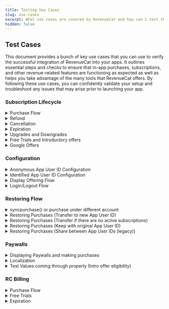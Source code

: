 ```yaml
---
title: Testing Use Cases
slug: use-cases
excerpt: What use cases are covered by RevenueCat and how can I test them?
hidden: false
---
```




## Test Cases

This document provides a bunch of key use cases that you can use to verify the successful integration of RevenueCat into your apps. It outlines essential steps and checks to ensure that in-app purchases, subscriptions, and other revenue-related features are functioning as expected as well as helps you take advantage of the many tools that RevenueCat offers. By following these use cases, you can confidently validate your setup and troubleshoot any issues that may arise prior to launching your app.

### Subscription Lifecycle

<details>
  <summary>Purchase Flow</summary>

**Description:** Verify that a user's purchase flow works correctly. For subscriptions, this includes starting a subscription, having the subscription renew, and letting the subscription expire.

**Related docs:**

- [Purchase flow](https://www.revenuecat.com/docs/integrations/webhooks/event-flows#subscription-lifecycle)
- [Making purchases](https://www.revenuecat.com/docs/getting-started/making-purchases)

**Preconditions:** App installed, Ensure the device is logged into an account that will make sandbox purchases, and RevenueCat configured.

**Steps:**

1. Open the App.
2. Open your Paywall or purchase modal.
3. Select the product that you would like to test.
4. Purchase the product.
5. Open up the Revenuecat [overview](https://app.revenuecat.com/overview) page and check to see if you see a recent purchase for this product with the app user ID of the user that you configured the SDK with.

**Expected Results:** Purchase goes through successfully, user has the entitlement, and you are able to see the purchase in the RevenueCat dashboard.

**Pass/Fail Criteria:** Purchase is seen on the RevenueCat dashboard.

</details>
<details>
  <summary>Refund</summary>

**Description:** Use this test guide to verify that you are able to issue a refund for a user and that your app handles refunds gracefully.

**Related docs:**

- [Handling refunds](https://www.revenuecat.com/docs/subscription-guidance/refunds)

**Preconditions:** App installed, app user ID already has a subscription or purchase.

**Steps:**

Google Play:

1. Open the RevenueCat dashboard for the app user ID that you are testing with that has a current subscription.
2. Navigate to the user's purchase event that you would like to refund.
3. Click the refund button in the top right corner of the event details.
4. Verify that the refund has happened by checking the customer history of this user 24 hours later and ensuring that a `CANCELLATION` event has occurred with the reason field set to `CUSTOMER_SUPPORT`.

iOS:

1. When a user tries to issue a refund, verify that you immediately direct them to the Apple support page: https://support.apple.com/en-us/HT204084
2. Once a user gets a refund granted through Apple, verify that the refund has been seen by us by checking the customer history of this user 24 hours later and ensuring that a `CANCELLATION` event has occurred with the reason field set to `CUSTOMER_SUPPORT`.
:::warning Sandbox testing

Since granting refunds is done through the App Store themselves, testing this in the sandbox environment is not currently possible
:::

**Expected Results:** 
1. Users are able to request a refund
2. For Google Play, you are able to grant the refund via the Dashboard or API
3. For iOS, you direct them to Apple customer support


**Pass/Fail Criteria:** Verify that the refund is seen in RevenueCat in the `CANCELLATION` event.

</details>
<details>
  <summary>Cancellation</summary>

**Description:** To test that cancellation events work properly, use this test guide.

**Related docs:**

- [Handling refunds](https://www.revenuecat.com/docs/subscription-guidance/managing-subscriptions#cancelling-subscriptions)

**Preconditions:** App installed, RevenueCat configured, and current subscription on app user ID.

**Steps:**

1. Open the app with an app user ID that already has a subscription.
2. Ensure that the subscription is renewed properly.
3. Cancel the subscription through the settings on your device or through our [API](https://www.revenuecat.com/docs/api-v1#tag/transactions/operation/cancel-a-google-subscription) for purchases made on Google Play.
4. Verify that the user has received a `CANCELLATION` event on their RevenueCat customer history. We will send this event as soon as the cancellation has started, the actual expiration event will come as soon as the current subscription period ends.

**Expected Results:** Subscription is canceled successfully and we trigger the cancellation event on time.

**Pass/Fail Criteria:** Subscription is canceled and the cancellation event is in the customer history.

</details>
<details>
  <summary>Expiration</summary>

**Description:** To verify that a user's subscription has expired, use this test guide.

**Related docs:**

- [Event types](https://www.revenuecat.com/docs/integrations/webhooks/event-types-and-fields#event-types)

**Preconditions:** App installed, app user ID has a current subscription.

**Steps:**

1. Open the app.
2. Navigate to your paywall or subscription page and cancel the current subscription.
3. Wait until your current subscription's expiration time and check to ensure that once this time hits the user no longer has access to their entitlements.
4. To verify, check the RevenueCat dashboard of the user for an `EXPIRATION` event at the time of the expiration.

**Expected Results:** Expected Results: The user loses access to the entitlement at the end of the current billing cycle and `EXPIRATION` event follows at the time of expiration.

**Pass/Fail Criteria:** Verify that the user no longer has access to the entitlement after the expiration has been triggered.

</details>
<details>
  <summary>Upgrades and Downgrades</summary>

**Description:** If you have multiple subscription tiers and want to allow people to upgrade/downgrade between them, follow this testing method to ensure everything is working as intended.

**Related docs:**

- [Upgrades, Downgrades, and Management](https://www.revenuecat.com/docs/subscription-guidance/managing-subscriptions)

**Preconditions:** App installed, subscripion groups set up properly in App Store Connect, and the current logged-in app user ID has a subscription.

**Steps:**

1. Open the app with an app user that already has a subscription.
2. Open the subscription page or paywall in your app.
3. Start a purchase for a subscription that would be an upgrade.
4. Check the RevenueCat dashboard for that app user ID and ensure that you see a `PRODUCT_CHANGE` event.
5. Check the `PRODUCT_CHANGE` event to see that the old product is the correct product and the new product is the correct product that you selected.

**Expected Results:** New subscription starts and old subscription ends.

**Pass/Fail Criteria:** 
- **Google Play:** The new subscription is started on time based on the `PRORATION` method that you use.
- **iOS:** The new subscription is started on time based on apples timing for whether this was an upgrade, downgrade, or a crossgrade.

</details>
<details>
  <summary>Free Trials and Introductory offers</summary>

**Description:** If you are using free trials and/or intro offers, use this testing method to ensure that eligible users are granted them accordingly.

**Related docs:**

- [Free Trials and Promo Offers](https://www.revenuecat.com/docs/subscription-guidance/subscription-offers)

**Preconditions:** App installed, RevenueCat configured, Fresh app user ID created with a new store account, and Initial purchases working.

**Steps:**

1. Open the app with a fresh sandbox user.
2. Make sure the paywall and paysheet show the free trial and terms.
3. Purchase the product with the free trial attached.
4. Open that app user ID's customer history in RevenueCat.
5. Verify that the purchase event has a free trial by checking to ensure the `period_type` in their purchase was set to `TRIAL`. If you are checking for an intro offer, ensure that the `period_type` is `INTRO`.

**Expected Results:** The customer history indicates that a trial was started or an intro offer was applied.

**Pass/Fail Criteria:** Subscription is started with the proper offer applied.

</details>
<details>
  <summary> Google Offers </summary>

**Description:** Test Google Play offers using the RevenueCat SDK, including automatic application of trials and introductory offers, and manual offer selection for greater control. This includes verifying the correct application of eligible offers based on pre-defined logic and ensuring that developer-determined offers are handled appropriately.

**Related Docs**

- [RevenueCat Documentation - Google Offers](https://www.revenuecat.com/docs/subscription-guidance/subscription-offers/google-play-offers)

**Preconditions:**

- The RevenueCat SDK is integrated into the app.
- Google Play base plans and offers are set up, including free trials, introductory offers, and any developer-determined offers.
- The app has purchase functionality implemented via the RevenueCat SDK.

**Example Code:**

```kotlin
// Example code to select specific offers:
val basePlan = storeProduct.subscriptionOptions?.basePlan
val freeTrialOffer = storeProduct.subscriptionOptions?.freeTrial
val introductoryOffer = storeProduct.subscriptionOptions?.introOffer
val offerForLapsedCustomers = storeProduct.subscriptionOptions?.withTag("lapsed-customers").first()

// To purchase the offer for lapsed customers directly:
Purchases.sharedInstance.purchaseWith(
  PurchaseParams.Builder(requireActivity(), offerForLapsedCustomers).build(),
  onError = { error, userCancelled ->
    // Handle error
  },
  onSuccess = { storeTransaction, customerInfo ->
    // Handle success
  }
)
```

**Steps:**

1. **Automatic Application of Offers**

   - Use `PurchaseParams.Builder` with a `StoreProduct` or `Package`.
   - Verify that the RevenueCat SDK applies the longest eligible free trial or, if not available, the cheapest introductory offer.

2. **Handling Developer-Determined Offers**

   - Set up a developer-determined offer on the Google Play Console.
   - Ensure the offer is tagged with `rc-ignore-offer` if it should not be automatically applied.
   - Test purchasing a product and verify that the tagged offer is not automatically selected.

3. **Manual Offer Selection**
   - Use the `subscriptionOptions` property of a `StoreProduct` to manually select offers, such as the `basePlan`, `freeTrial`, or offers with specific tags.
   - Pass the selected `SubscriptionOption` to `PurchaseParams.Builder` and initiate the purchase.
   - Confirm that the selected offer is correctly applied during the purchase process.

**Expected Results:**

1. **Automatic Application of Offers:**

   - The longest eligible free trial or the cheapest introductory offer is automatically applied as per the defined logic.

2. **Handling Developer-Determined Offers:**

   - Offers with the `rc-ignore-offer` tag are not automatically applied, and developer-determined offers are handled according to the setup in the Google Play Console.

3. **Manual Offer Selection:**
   - The purchase uses the manually selected `SubscriptionOption`, correctly applying the intended offer, such as a specific introductory offer or base plan.

**Pass/Fail Criteria:**

- **Pass:** Offers are applied according to the expected logic, with correct handling of automatic and manual selections, and developer-determined offers are not unintentionally applied.

- **Fail:** If the SDK incorrectly applies offers, fails to respect the `rc-ignore-offer` tag, or does not apply the manually selected offer, the test fails.

</details>

### Configuration

<details>
  <summary>Anonymous App User ID Configuration</summary>

**Description:** Verify that the user had been successfully configured with the SDK with the anonymous App User ID

**Preconditions:** App installed, Sandbox environment enabled, [RevenueCat debug logs enabled](https://www.revenuecat.com/docs/test-and-launch/debugging) and RevenueCat `configure()` called without App User ID.

**Example Code:**

<RCCodeBlock
  tabs={[
    {
      type: "swift",
      content: content1,
    },
    {
      type: "objc",
      content: content2,
    },
    {
      type: "kotlin",
      content: content3,
    },
    {
      type: "kotlin",
      content: contentKmpAnon,
      name: "Kotlin Multiplatform",
    },
    {
      type: "java",
      content: content4,
    },
    {
      type: "flutter",
      content: content5,
    },
    {
      type: "rn",
      content: content6,
    },
    {
      type: "cordova",
      content: content7,
    },
    {
      type: "capacitor",
      content: contentCapacitor1,
    },
    {
      type: "unity",
      content: content8,
    },
  ]}
/>

**Steps:**

1. Open the App.
2. Open your RevenueCat debug logs.
3. You should see [Purchases] - DEBUG: 👤 Initial App User ID - $RCAnonymousID:9be80d6558664c649fc0be8d00c5113a
4. In the CustomerInfo Object you should see the anonymous ID under Original App User ID

**Expected Results:** An Anonymous ID is successfully attributed to the customer

**Pass/Fail Criteria:** Anonymous User is seen on the RevenueCat dashboard, debug logs and CustomerInfo Object.

</details>
<details>
  <summary> Identified App User ID Configuration</summary>

**Description:** Verify that the user had been successfully configured with the SDK with the Identified App User ID

**Related Docs**
[Identifying Users](revenuecat.com/docs/customers/user-ids)

**Preconditions:** App installed, Sandbox environment enabled, RevenueCat debug logs enabled and RevenueCat configure()called without App User ID.

**Example Code:**

<RCCodeBlock
  tabs={[
    {
      type: "swift",
      content: content9,
    },
    {
      type: "objc",
      content: content10,
    },
    {
      type: "kotlin",
      content: content11,
    },
    {
      type: "kotlin",
      content: contentKmp,
      name: "Kotlin Multiplatform",
    },
    {
      type: "java",
      content: content12,
    },
    {
      type: "flutter",
      content: content13,
    },
    {
      type: "rn",
      content: content14,
    },
    {
      type: "cordova",
      content: content15,
    },
    {
      type: "capacitor",
      content: contentCapacitor2,
    },
    {
      type: "unity",
      content: content16,
    },
  ]}
/>

**Steps:**

1. Open the App.
2. Open your RevenueCat debug logs.
3. You should see [Purchases] - DEBUG: 👤 Initial App User ID - [my_app_user_id]
4. In the CustomerInfo Object you should see the Identified ID under Original App User ID

**Expected Results:** An Identified ID is successfully attributed to the customer

**Pass/Fail Criteria:** Identified User is seen on the RevenueCat dashboard, debug logs and CustomerInfo Object.

</details>
<details>
  <summary>Display Offering Flow</summary>

**Description:** Test the functionality of displaying products and offerings using the RevenueCat SDK, including fetching offerings, handling placements, and displaying packages based on various configurations. This ensures that products are dynamically presented to users without requiring app updates and that the SDK's offerings configuration works as expected.

**Related Docs**

- [RevenueCat Documentation - Displaying Products](https://www.revenuecat.com/docs/getting-started/displaying-products)

**Preconditions:**
- The RevenueCat SDK is integrated into the app.
- Offerings are configured in the RevenueCat dashboard. \* The app's paywalls are set up to display offerings and packages.

**Example Code:**

```swift
// Fetching Offerings
Purchases.shared.getOfferings { (offerings, error) in
    if let packages = offerings?.current?.availablePackages {
        self.display(packages)
    }
}

// Fetching Offerings by Placement
Purchases.shared.getOfferings { offerings, error in
    if let offering = offerings?.currentOffering(forPlacement: "your-placement-identifier") {
        // TODO: Show paywall
    } else {
        // TODO: Do nothing or continue on to next view
    }
}

// Fetching Custom Offering by Identifier
Purchases.shared.getOfferings { (offerings, error) in
    if let packages = offerings?.offering(identifier: "experiment_group")?.availablePackages {
        self.display(packages)
    }
}
```

**Steps:**

1. **Launch the app and configure the SDK**

   - Start by launching the app and configuring the SDK.

2. **Fetch Offerings**

   - Use the `getOfferings()` method to fetch the current offerings configured in the RevenueCat dashboard.
   - Verify that the default offering and its available packages are displayed correctly.

3. **Fetch Offerings by Placement**

   - Use `getCurrentOffering(forPlacement: "your-placement-identifier")` to fetch offerings based on a specific placement.
   - Check that the correct offering is displayed based on the placement identifier if user fulfills your targeting rules.

4. **Fetch Custom Offering by Identifier**

   - Fetch a specific offering using its identifier (e.g., `"experiment_group"`).
   - Verify that the correct packages associated with the custom offering are displayed.

5. **Display Packages**
   - Use the `.availablePackages` property on an offering to display the available packages.
   - Verify that the packages are grouped correctly according to type (e.g., monthly, annual).

**Expected Results:**

1. **Fetch Offerings:**

   - The SDK fetches the current offerings correctly, and the associated packages are displayed to the user.

2. **Fetch Offerings by Placement:**

   - The correct offering is fetched and displayed based on the specified placement identifier.

3. **Fetch Custom Offering by Identifier:**

   - The SDK correctly retrieves and displays the custom offering identified by its unique identifier.

4. **Display Packages:**
   - Packages are displayed accurately, reflecting the appropriate grouping and type (monthly, annual, etc.).

**Pass/Fail Criteria:**

- **Pass:** Each scenario behaves as expected, with correct updates to the SDK and no unintended behavior.

- **Fail:** If any scenario does not behave as expected—such as incorrect fetching, failure to display offerings, or incorrect handling of empty states—the test fails.

</details>
<details>
  <summary>Login/Logout Flow</summary>

**Description:** Test the login behavior in the RevenueCat SDK to ensure that custom and anonymous App User IDs are handled correctly. This includes verifying the merging and switching of IDs and ensuring correct behavior when logging out and logging back in.

**Related Docs**

- [Identifying Customers in RevenueCat](https://www.revenuecat.com/docs/identifying-customers)

**Preconditions:**

- The RevenueCat SDK is integrated into the app.
- A unique custom App User ID is available for testing.
- The app's authentication system manages App User IDs.

**Example Code:**

```swift
// Log In with Custom App User ID:
// Configure Purchases on app launch
Purchases.configure(withAPIKey: <my_api_key>)

// Log in with a custom App User ID
Purchases.shared.logIn("<my_app_user_id>") { (customerInfo, created, error) in
    // customerInfo updated for my_app_user_id
}

// Log Out:
// Log out the current user
Purchases.shared.logOut()

// Log In with Another Custom App User ID:
// Log in with another custom App User ID
Purchases.shared.logIn("<another_app_user_id>") { (customerInfo, created, error) in
    // customerInfo updated for another_app_user_id
}
```

**Steps:**

1. **Launch the app and configure the SDK**

   - Start by configuring the SDK without providing an App User ID to generate an anonymous ID.

2. **Log in with a custom App User ID**

   - Use the `.logIn("<my_app_user_id>")` method to log in with a custom App User ID. This hsould also result in the new app user ID being aliased with the anonymous app user ID.
   - Verify that the `customerInfo` object reflects the custom App User ID.

3. **Log out of the current user**

   - Call the `.logOut()` method to log out.
   - Confirm that a new anonymous App User ID is generated.

4. **Log in again with a different custom App User ID**

   - Use the `.logIn("<another_app_user_id>")` method.
   - Check that the `customerInfo` updates to the new custom App User ID without merging data from the previous session.

5. **Switch accounts without logging out**
   - Directly call the `.logIn()` method with another App User ID without first logging out.
   - Ensure the `customerInfo` correctly switches to the new App User ID without unintended merging.

**Expected Results:**

1. **Initial Log In with Custom App User ID:**

   - The `customerInfo` object should correctly reflect the custom App User ID (`<my_app_user_id>`), showing associated subscription status and purchase history.

2. **Log Out:**

   - A new anonymous App User ID should be generated, and the `customerInfo` should no longer be associated with the previous custom App User ID.

3. **Log In After Log Out:**

   - Logging in with a different custom App User ID (`<another_app_user_id>`) should update the `customerInfo` object to reflect this new ID, with no data merged from the previous session unless necessary for a restore or similar operation.

4. **Switching Accounts:**

   - When switching from one custom App User ID to another, the `customerInfo` should update to reflect the new custom App User ID without merging.

5. **Anonymous to Custom App User ID:**
   - When logging in from an anonymous ID to a custom App User ID, the SDK should merge or transfer `customerInfo` correctly, depending on the presence of existing aliases or prior configurations. If the custom ID already exists, ensure the correct merging logic is applied.

**Pass/Fail Criteria:**

- **Pass:** Each scenario behaves as expected, with correct updates to the `customerInfo` object and no unintended merges or data loss.
- **Fail:** If any scenario does not behave as expected—such as incorrect merging, failure to update `customerInfo`, or retention of previous IDs—the test fails.

</details>

### Restoring Flow

<details>
  <summary>syncpurchase() or purchase under different account</summary>

**Description:** To ensure that you are syncing purchases correctly and that a transfer event happens, follow this test guide.

**Related docs:**

- [Syncing Purchases](https://www.revenuecat.com/docs/getting-started/restoring-purchases#syncing-purchases-without-user-interaction)

**Preconditions:** App installed, Two subscriber IDs, first subscriber ID has a current subscription, another subscriber ID has no subscription.

**Steps:**

1. Open the app with the currently subscribed app user ID.
2. Close the app, and create a new app user ID.
3. Open the app with the new app user ID that previously didn't have a subscription.
4. If you are calling `syncPurchases()` on app launch, this user should have gotten the subscription and entitlements transferred on app launch.
5. Test to see if you can access your paid content.
6. Verify that the transfer happened by checking the new app user ID's customer history and looking for a `TRANSFER` event.

**Expected Results:** Subscription and entitlements are transferred to the new app user ID.

**Pass/Fail Criteria:** Fresh app user ID is able to access paid content without paying for a new subscription.

</details>
<details>
  <summary>Restoring Purchases (Transfer to new App User ID)</summary>

**Description:** To ensure that your transfer behavior is working correctly, follow this test guide.

**Related docs:**

- [Transfer to a new app user ID](https://www.revenuecat.com/docs/getting-started/restoring-purchases#transfer-to-new-app-user-id)

**Preconditions:** App installed, Two subscriber IDs, first subscriber ID has a current subscription, other subscriber ID has no subscription.

**Steps:**

1. Open the app with the currently subscribed app user ID and verify this user has access to paid content.
2. Close the app, create a new app user ID .
3. Open the app with the new app user ID that previously did not have a subscription.
4. Navigate to your payment screen and hit your "Restore Purchases" button.
5. If this works, you should now gain access to paid content that was previously attached to the other app user ID.
6. Verify that the transfer happened by checking the new app user ID's customer history and looking for a `TRANSFER` event.

**Expected Results:** Subscription and entitlements are transferred to the new app user ID.

**Pass/Fail Criteria:** Fresh app user ID is able to access paid content without paying for a new subscription.

</details>
<details>
  <summary>Restoring Purchases (Transfer if there are no active subscriptions)</summary>

**Description:** To ensure that your transfer behavior is working correctly, follow this test guide.

**Related docs:**

- [Transfer if there are no active subscriptions](https://www.revenuecat.com/docs/getting-started/restoring-purchases#transfer-if-there-are-no-active-subscriptions)

**Preconditions:** App installed, Three app user ID's, first app user ID has a current subscription, second app user ID has no subscription, and the third app user ID has a subscription to the same product.

**Steps:**

1. Open the app with the currently subscribed app user ID and verify this user has access to paid content.
2. Open the app with the second app user ID that previously did not have a subscription.
3. Navigate to your payment screen and hit your "Restore Purchases" button.
4. If this works, you should now gain access to paid content that was previously attached to the other app user ID.
5. Verify that the transfer happened by checking the new app user ID's customer history and looking for a `TRANSFER` event.
6. Open the app again
7. Login to your app user ID which already has an active subscription.
8. Navigate to your payment screen and hit your "Restore Purchases" button.
9. You should now see an error message stating that we cant restore this purchase.
10. Verify that no `TRANSFER` event happened on the third app user ID's customer history.

**Expected Results:** Subscription and entitlements are transferred to the second app user ID. The third app user ID is not able to restore purchases as they already previously have a subscription.

**Pass/Fail Criteria:** Transfer events are sent and the allowing/blocking of transfers works as intended.

</details>
<details>
  <summary>Restoring Purchases (Keep with original App User ID)</summary>

**Description:** To ensure that your transfer behavior is working correctly, follow this test guide.

**Related docs:**

- [Keep with original App User ID](https://www.revenuecat.com/docs/getting-started/restoring-purchases#keep-with-original-app-user-id)

**Preconditions:** App installed, two app user ID's, the first app user ID has a subscription, the second one does not.

**Steps:**

1. Open the app. login with the first app user ID and verify this user has access to paid content.
2. Close the app and reopen the app.
3. Login with the second app user ID. Make sure you are logged into the same store account.
4. Navigate to the purchase page in your app and try to restore purchases.
5. You should now see an error message when restoring because this purchase belongs to the other app user ID.
6. Attempt to start a subscription on that same app user ID.
7. You should now see an error message when restoring because this purchase belongs to the other app user ID.
8. Verify that no `TRANSFER` event happened on the second app user ID's customer history.

**Expected Results:** Subscription and entitlements are not transferred to the second app user ID. this user is also not able to make a purchase while logged in with the same store account.

**Pass/Fail Criteria:** Purchases stay with the original user that made them and do not transfer to other users.

</details>
<details>
  <summary>Restoring Purchases (Share between App User IDs (legacy))</summary>

**Description:** To ensure that your transfer behavior is working correctly, follow this test guide.

**Related docs:**

- [Share between App User IDs](https://www.revenuecat.com/docs/getting-started/restoring-purchases#share-between-app-user-ids-legacy)

**Preconditions:** App installed, two app user ID's, the first app user ID has a subscription, the second one does not.

**Steps:**

1. Open the app with the first app user ID.
2. Ensure that this user has access to entitlements and paid content.
3. Close the app and reopen the app.
4. Login with the second app user ID.
5. Verify that you currently don't have any access to paid content or entitlements.
6. Navigate to the purchase page in your app and try to restore purchases.
7. Once the restore happens, verify that you now have access to paid content/entitlements.
8. Open the RevenueCat dashboard of the new app user ID.
9. Check the bottom right of the customer history and ensure that you see the first app user ID under the "App User ID" section.

**Expected Results:** First and second app user IDs are aliased and both share the same customer history, purchases, and entitlements.

**Pass/Fail Criteria:** User is correctly aliased in the customer history and the new user has the entitlements of the old user.

</details>

### Paywalls

<details>
  <summary>Displaying Paywalls and making purchases</summary>
  
  **Description:** To ensure that your Paywall is opening properly and functioning properly, follow this test guide.

**Related docs:**

- [Displaying paywalls](https://www.revenuecat.com/docs/tools/paywalls/displaying-paywalls)

**Preconditions:** App installed, Paywall set up in Revenuecat, and a fresh app user ID with no purchases.

**Steps:**

1. Open the app.
2. Navigate to your paywall and ensure that the paywall is showing in fullscreen with the proper packages that you have chosen as well as details and any images.
3. Select a package from the selection available on your paywall.
4. Trigger the purchase.
5. Ensure that the purchase went through by checking your app for paid content/entitlements.
6. Verify that the purchase went through by checking the customer history of the app user ID and verifying that a new purchase event has been created.

**Expected Results:** User is shown the correct paywall and purchase flow works as intended.

**Pass/Fail Criteria:** Users purchase is seen on customer history and the paywall displayed to the user was correct.

</details>
<details>
  <summary>Localization</summary>

**Description:** To ensure that your Paywall Localization's are set up correctly, follow this test guide.

**Related docs:**

- [Paywall localization](https://www.revenuecat.com/docs/tools/paywalls/creating-paywalls#localization)

**Preconditions:** App installed, Paywall set up in Revenuecat, fresh app user ID, device and store account is set to the country that's localization is to be tested.

**Steps:**

1. Open the app with the app user ID.
2. Navigate to your paywall screen.
3. Ensure that the paywall is being shown in the proper language as well as that the paywall has the correct conversions for values in your packages.

**Expected Results:** Users are shown the paywall in the correct language based on their localization.

**Pass/Fail Criteria:** Customers paywall changes based on their localization settings.

</details>
<details>
  <summary>Test Values coming through properly (Intro offer eligibility)</summary>

**Description:** To ensure that your Paywalls test values are being loaded correctly and users are being offered their correct introductory offers, use this test guide.

**Related docs:**

- [Paywall values (Intro offer eligibility)](https://www.revenuecat.com/docs/tools/paywalls/creating-paywalls#intro-offer-eligibility)

**Preconditions:** App installed, Paywall set up in Revenuecat, and fresh app user ID.

**Steps:**

1. Open the app using your fresh app user ID with no subscription.
2. Navigate to your paywall screen.
3. Ensure that your intro offer is being shown on your paywall as well as the discount between different packages.
4. Purchase a package that has an intro offer attached.
5. Check the RevenueCat dashboard customer history for that app user ID and ensure that a `INITAL_PURCHASE` event was made with the Intro offer attached to it. This event should look like the intro offers discussed above in the test guide.

**Expected Results:** User is shown the paywall with their intro offer attached and the user is able to make the purchase with the intro offer attached.

**Pass/Fail Criteria:** Customers are able to start an intro offer directly from purchasing through the RevenueCat created paywall.

</details>

### RC Billing

<details>
  <summary>Purchase Flow</summary>

**Description:**
Test the purchase flow using the RevenueCat SDK to ensure that subscriptions are correctly initiated when the purchase process is completed. This includes verifying the handling of purchase initiation, completion, and failure scenarios.

**Related Docs:**

- [Subscription Lifecycle](https://www.revenuecat.com/docs/web/revenuecat-billing/subscription-lifecycle)

**Preconditions:**

- The RevenueCat SDK is integrated and configured correctly in the app.
- Products are set up in the RevenueCat dashboard.

**Example Code:**

```javascript
try {
  const { customerInfo } = await Purchases.getSharedInstance().purchase({
    rcPackage: pkg,
  });
  if (Object.keys(customerInfo.entitlements.active).includes("pro")) {
    // Unlock "pro" content
  }
} catch (e) {
  if (
    e instanceof PurchasesError &&
    e.errorCode == ErrorCode.UserCancelledError
  ) {
    // User canceled the purchase
  } else {
    // Handle other errors
  }
}
```

**Steps:**

1. Initialize the SDK and ensure it’s correctly configured.
2. Trigger a purchase for a subscription using the SDK.
3. Complete the purchase flow and verify that an `INITIAL_PURCHASE` event is generated.
4. If the purchase is successful, ensure that the customer receives access to the appropriate entitlements.
5. In the case of purchase failure or cancellation, verify that no subscription is created and no events are generated.

**Expected Results:**

- A subscription is created only when the purchase is successfully completed, generating an `INITIAL_PURCHASE` event.
- If the purchase is canceled or fails, no subscription is created and no events are generated.

**Pass/Fail Criteria:**

- **Pass:** The purchase flow behaves as expected with correct event generation and entitlement access.
- **Fail:** If the purchase flow does not correctly handle successful or failed purchases, the test fails.

</details>
<details>
  <summary>Free Trials </summary>

**Description:**
Test the application and eligibility of free trials for subscriptions through RevenueCat Billing, ensuring that the correct trial period is applied based on the customer's eligibility criteria.

**Related Docs:**

- [Free Trials](https://www.revenuecat.com/docs/web/revenuecat-billing/subscription-lifecycle#free-trials)

**Preconditions:**

- Products with free trials are configured in the RevenueCat dashboard.
- The RevenueCat SDK is integrated and set up correctly.

**Example Code:**

```javascript
// Example: Checking trial eligibility
const customerInfo = await Purchases.getSharedInstance().getCustomerInfo();
if ("gold_entitlement" in customerInfo.entitlements.active) {
  grantEntitlementAccess();
}
```

**Steps:**

1. Configure a product with a free trial in the RevenueCat dashboard.
2. Set different trial eligibility criteria (e.g., "Everyone", "Has never made any purchase").
3. Attempt to start a subscription for a customer and verify that the correct trial eligibility is applied.
4. Ensure that the trial automatically converts to a paid subscription unless canceled before expiration.

**Expected Results:**

- The correct free trial is applied based on the configured eligibility criteria.
- The trial period starts without charging the customer and automatically converts to a paid subscription if not canceled.

**Pass/Fail Criteria:**

- **Pass:** The free trial is correctly applied and transitions to a paid subscription as expected.
- **Fail:** If the trial eligibility is incorrect or fails to convert properly, the test fails.

</details>
<details>
  <summary>Expiration</summary>

**Description:**
Test the expiration of subscriptions to ensure that the subscription ends appropriately when canceled, when the billing period ends, or when a grace period expires.

**Preconditions:**

- A subscription is active and has been configured with or without a grace period.
- The RevenueCat SDK is integrated and configured.

**Example Code:**

```javascript
// Example: Checking for subscription expiration
const customerInfo = await Purchases.getSharedInstance().getCustomerInfo();
if (!("gold_entitlement" in customerInfo.entitlements.active)) {
  revokeEntitlementAccess();
}
```

**Steps:**

1. Start a subscription and verify that it is active.
2. Cancel the subscription or allow the billing period to end without payment.
3. If applicable, wait for the grace period to expire.
4. Verify that an EXPIRATION event is generated.
5. Ensure that the customer loses access to the entitlements associated with the expired subscription.

**Expected Results:**

- The subscription expires as expected, generating an EXPIRATION event.
- The customer loses access to any entitlements associated with the subscription.

**Pass/Fail Criteria:**
- **Pass:** The subscription expires correctly, and access to entitlements is revoked.
- **Fail:** If the subscription does not expire as expected or entitlements are not revoked, the test fails.

</details>
